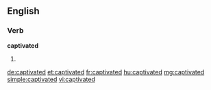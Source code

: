 ==English==

===Verb===
'''captivated'''

# {{past of|captivate}}

[[de:captivated]]
[[et:captivated]]
[[fr:captivated]]
[[hu:captivated]]
[[mg:captivated]]
[[simple:captivated]]
[[vi:captivated]]